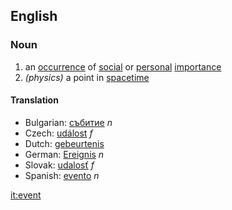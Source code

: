 ==English==

===Noun===

# an [[occurrence]] of [[social]] or [[personal]] [[importance]]
# ''(physics)'' a point in [[spacetime]]

====Translation====

*Bulgarian: [[събитие]] ''n''
*Czech: [[událost]] ''f''
*Dutch: [[gebeurtenis]]
*German: [[Ereignis]] ''n''
*Slovak: [[udalosť]] ''f''
*Spanish: [[evento]] ''n''

[[it:event]]